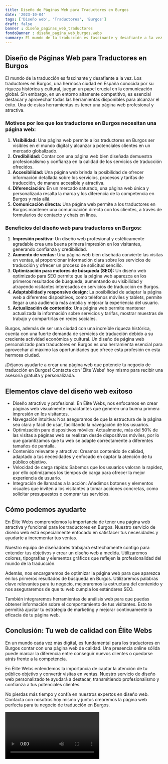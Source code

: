 ```yaml
---
title: Diseño de Páginas Web para Traductores en Burgos
date: '2023-10-04'
tags: ['Diseño web', 'Traductores', 'Burgos']
draft: false
banner : diseño_paginas_web_traductores
fondoBanner : diseño_pagina_web_burgos.webp
summary: El mundo de la traducción es fascinante y desafiante a la vez. Los traductores en Burgos, una hermosa ciudad en España conocida por su riqueza histórica y cultural, juegan un papel crucial en la comunicación global. Sin embargo, en un entorno altamente competitivo, es esencial destacar y aprovechar todas las herramientas disponibles para alcanzar el éxito. Una de estas herramientas es tener una página web profesional y atractiva.
---
```


## Diseño de Páginas Web para Traductores en Burgos

El mundo de la traducción es fascinante y desafiante a la vez. Los traductores en Burgos, una hermosa ciudad en España conocida por su riqueza histórica y cultural, juegan un papel crucial en la comunicación global. Sin embargo, en un entorno altamente competitivo, es esencial destacar y aprovechar todas las herramientas disponibles para alcanzar el éxito. Una de estas herramientas es tener una página web profesional y atractiva.

### Motivos por los que los traductores en Burgos necesitan una página web:
1. **Visibilidad:** Una página web permite a los traductores en Burgos ser visibles en el mundo digital y alcanzar a potenciales clientes en un mercado globalizado.
2. **Credibilidad:** Contar con una página web bien diseñada demuestra profesionalismo y confianza en la calidad de los servicios de traducción ofrecidos.
3. **Accesibilidad:** Una página web brinda la posibilidad de ofrecer información detallada sobre los servicios, procesos y tarifas de traducción, de manera accesible y atractiva.
4. **Diferenciación:** En un mercado saturado, una página web única y personalizada resalta la marca y los diferencia de la competencia en Burgos y más allá.
5. **Comunicación directa:** Una página web permite a los traductores en Burgos mantener una comunicación directa con los clientes, a través de formularios de contacto y chats en línea.

### Beneficios del diseño web para traductores en Burgos:
1. **Impresión positiva:** Un diseño web profesional y estéticamente agradable crea una buena primera impresión en los visitantes, generando confianza y credibilidad.
2. **Aumento de ventas:** Una página web bien diseñada convierte las visitas en ventas, al proporcionar información clara sobre los servicios de traducción y ofrecer un proceso de solicitud sencillo.
3. **Optimización para motores de búsqueda (SEO):** Un diseño web optimizado para SEO permite que la página web aparezca en los primeros resultados de búsqueda, aumentando su visibilidad y atrayendo visitantes interesados en servicios de traducción en Burgos.
4. **Adaptabilidad y responsive design:** La posibilidad de adaptar la página web a diferentes dispositivos, como teléfonos móviles y tablets, permite llegar a una audiencia más amplia y mejorar la experiencia del usuario.
5. **Actualización de contenido:** Una página web permite mantener actualizada la información sobre servicios y tarifas, mostrar muestras de trabajo y compartirlas en redes sociales.

Burgos, además de ser una ciudad con una increíble riqueza histórica, cuenta con una fuerte demanda de servicios de traducción debido a su creciente actividad económica y cultural. Un diseño de página web personalizado para traductores en Burgos es una herramienta esencial para aprovechar al máximo las oportunidades que ofrece esta profesión en esta hermosa ciudad.

¡Déjanos ayudarte a crear una página web que potencie tu negocio de traducción en Burgos! Contacta con 'Élite Webs' hoy mismo para recibir una asesoría gratuita y personalizada.

<GifSeo />

<Cta />

## Elementos clave del diseño web exitoso

- Diseño atractivo y profesional: En Élite Webs, nos enfocamos en crear páginas web visualmente impactantes que generen una buena primera impresión en los visitantes.
- Navegación intuitiva: Nos aseguramos de que la estructura de la página sea clara y fácil de usar, facilitando la navegación de los usuarios.
- Optimización para dispositivos móviles: Actualmente, más del 50% de las visitas a páginas web se realizan desde dispositivos móviles, por lo que garantizamos que tu web se adapte correctamente a diferentes tamaños de pantalla.
- Contenido relevante y atractivo: Creamos contenido de calidad, adaptado a tus necesidades y enfocado en captar la atención de tu público objetivo.
- Velocidad de carga rápida: Sabemos que los usuarios valoran la rapidez, por ello optimizamos los tiempos de carga para ofrecer la mejor experiencia de usuario.
- Integración de llamadas a la acción: Añadimos botones y elementos visuales que inviten a los visitantes a tomar acciones concretas, como solicitar presupuestos o comprar tus servicios.

## Cómo podemos ayudarte

En Élite Webs comprendemos la importancia de tener una página web atractiva y funcional para los traductores en Burgos. Nuestro servicio de diseño web está especialmente enfocado en satisfacer tus necesidades y ayudarte a incrementar tus ventas.

Nuestro equipo de diseñadores trabajará estrechamente contigo para entender tus objetivos y crear un diseño web a medida. Utilizaremos colores, tipografías y elementos gráficos que reflejen la profesionalidad del mundo de la traducción.

Además, nos encargaremos de optimizar la página web para que aparezca en los primeros resultados de búsqueda en Burgos. Utilizaremos palabras clave relevantes para tu negocio, mejoraremos la estructura del contenido y nos aseguraremos de que tu web cumpla los estándares SEO.

También integraremos herramientas de análisis web para que puedas obtener información sobre el comportamiento de tus visitantes. Esto te permitirá ajustar tu estrategia de marketing y mejorar continuamente la eficacia de tu página web.

## Conclusión: Tu web de calidad con Élite Webs

En un mundo cada vez más digital, es fundamental para los traductores en Burgos contar con una página web de calidad. Una presencia online sólida puede marcar la diferencia entre conseguir nuevos clientes o quedarse atrás frente a la competencia.

En Élite Webs entendemos la importancia de captar la atención de tu público objetivo y convertir visitas en ventas. Nuestro servicio de diseño web personalizado te ayudará a destacar, transmitiendo profesionalismo y confianza a tus potenciales clientes.

No pierdas más tiempo y confía en nuestros expertos en diseño web. Contacta con nosotros hoy mismo y juntos crearemos la página web perfecta para tu negocio de traducción en Burgos.

<Video />

<CtaBot job='Traductores' city='Burgos'/>

<Gmaps query='Burgos+españa+maps' />